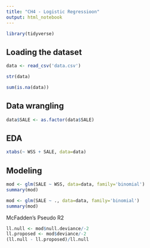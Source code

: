 ```yaml
---
title: "CH4 - Logistic Regressioon"
output: html_notebook
---
```


```r
library(tidyverse)
```

## Loading the dataset

```r
data <- read_csv('data.csv')
```

```r
str(data)
```
```r
sum(is.na(data))
```
## Data wrangling

```r
data$SALE <- as.factor(data$SALE)
```

## EDA
```r
xtabs(~ WSS + SALE, data=data)
```

## Modeling
 
```r
mod <- glm(SALE ~ WSS, data=data, family='binomial')
summary(mod)
```

```r
mod <- glm(SALE ~ ., data=data, family='binomial')
summary(mod)
```

McFadden's Pseudo R2
```r
ll.null <- mod$null.deviance/-2
ll.proposed <- mod$deviance/-2
(ll.null - ll.proposed)/ll.null
```